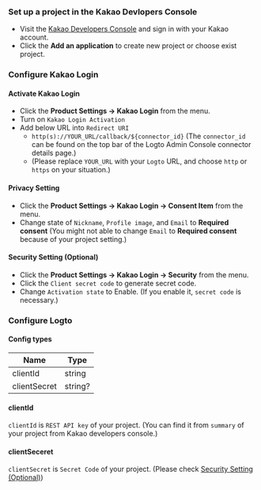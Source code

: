 ### Set up a project in the Kakao Devlopers Console
- Visit the [Kakao Developers Console](https://developers.kakao.com/console/app) and sign in with your Kakao account.
- Click the **Add an application** to create new project or choose exist project.

### Configure Kakao Login

#### Activate Kakao Login
- Click the **Product Settings -> Kakao Login** from the menu.
- Turn on `Kakao Login Activation`
- Add below URL into `Redirect URI`
  - `http(s)://YOUR_URL/callback/${connector_id}` (The `connector_id` can be found on the top bar of the Logto Admin Console connector details page.)
  - (Please replace `YOUR_URL` with your `Logto` URL, and choose `http` or `https` on your situation.)

#### Privacy Setting
- Click the **Product Settings -> Kakao Login -> Consent Item** from the menu.
- Change state of `Nickname`, `Profile image`, and `Email` to **Required consent** (You might not able to change `Email` to **Required consent** because of your project setting.)


#### Security Setting (Optional)
- Click the **Product Settings -> Kakao Login -> Security** from the menu.
- Click the `Client secret code` to generate secret code.
- Change `Activation state` to Enable. (If you enable it, `secret code` is necessary.)

### Configure Logto

#### Config types

| Name         | Type    |
|--------------|---------|
| clientId     | string  |
| clientSecret | string? |

#### clientId
`clientId` is `REST API key` of your project.
(You can find it from `summary` of your project from Kakao developers console.)

#### clientSeceret
`clientSecret` is `Secret Code` of your project.
(Please check [Security Setting (Optional)](#security-setting-optional))
